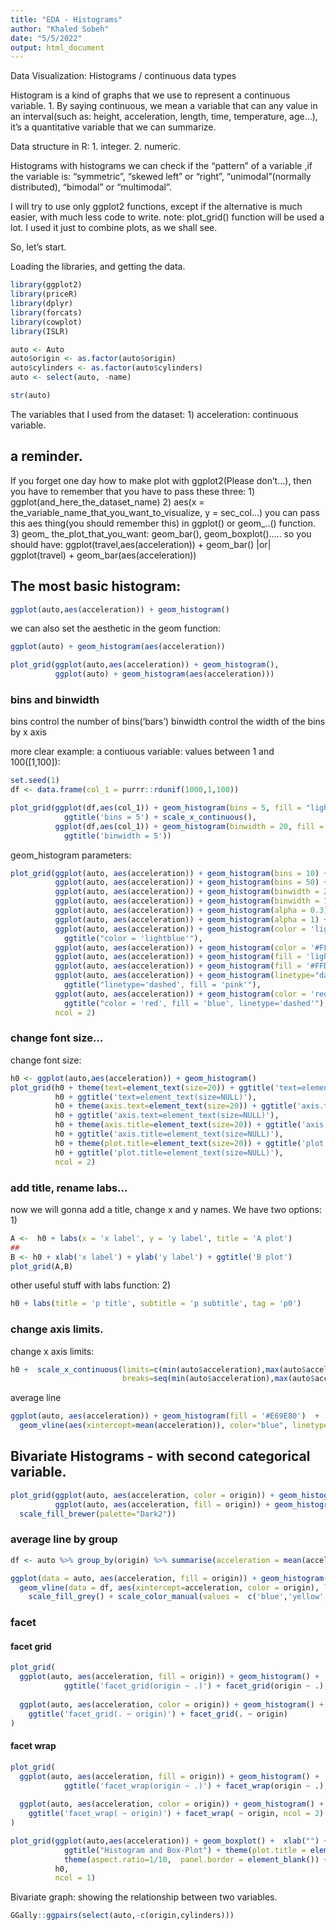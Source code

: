```yaml
---
title: "EDA - Histograms"
author: "Khaled Sobeh"
date: "5/5/2022"
output: html_document
---
```


Data Visualization: Histograms / continuous data types 


Histogram is a kind of graphs that we use to represent a continuous variable.
1. By saying continuous, we mean a variable that can any value in an interval(such as: height, acceleration, length, time, temperature, age...), it's a quantitative variable that we can summarize.

Data structure in R: 
1. integer.
2. numeric.

Histograms
with histograms we can check if the "pattern" of a variable ,if the variable is: "symmetric", "skewed left" or "right", "unimodal"(normally distributed), "bimodal" or "multimodal". 


I will try to use only ggplot2 functions, except if the alternative is much easier, with much less code to write. 
note: plot_grid() function will be used a lot. I used it just to combine plots, as we shall see.

So, let's start.

Loading the libraries, and getting the data.
```r
library(ggplot2)
library(priceR)
library(dplyr)
library(forcats)
library(cowplot)
library(ISLR)
```

```r
auto <- Auto
auto$origin <- as.factor(auto$origin)
auto$cylinders <- as.factor(auto$cylinders)
auto <- select(auto, -name)
```
```r
str(auto)
```

The variables that I used from the dataset:
1) acceleration: continuous variable.

## a reminder.
If you forget one day how to make plot with ggplot2(Please don't...), then you have to remember that you have to pass these three:
1) ggplot(and_here_the_dataset_name)
2) aes(x = the_variable_name_that_you_want_to_visualize, y = sec_col...)
you can pass this aes thing(you should remember this) in ggplot() or geom_..() function.
3) geom_ the_plot_that_you_want: geom_bar(), geom_boxplot().....
so you should have:
ggplot(travel,aes(acceleration)) + geom_bar() |or| ggplot(travel) + geom_bar(aes(acceleration))




## The most basic histogram:
```r
ggplot(auto,aes(acceleration)) + geom_histogram()
```

we can also set the aesthetic in the geom function:
```r
ggplot(auto) + geom_histogram(aes(acceleration))
```

```r
plot_grid(ggplot(auto,aes(acceleration)) + geom_histogram(),
          ggplot(auto) + geom_histogram(aes(acceleration)))
```


### bins and binwidth
bins control the number of bins('bars')
binwidth control the width of the bins by x axis

more clear example: a contiuous variable: values between 1 and 100([1,100]):
```r
set.seed(1)
df <- data.frame(col_1 = purrr::rdunif(1000,1,100))
```

```r
plot_grid(ggplot(df,aes(col_1)) + geom_histogram(bins = 5, fill = "lightblue", colour = "black") +
            ggtitle('bins = 5') + scale_x_continuous(),
          ggplot(df,aes(col_1)) + geom_histogram(binwidth = 20, fill = "lightblue", colour = "black") +
            ggtitle('binwidth = 5'))
```


geom_histogram parameters:
```r

plot_grid(ggplot(auto, aes(acceleration)) + geom_histogram(bins = 10) + ggtitle("bins = 10"),
          ggplot(auto, aes(acceleration)) + geom_histogram(bins = 50) + ggtitle("bins = 50"),
          ggplot(auto, aes(acceleration)) + geom_histogram(binwidth = 2) + ggtitle("binwidth = 2"),
          ggplot(auto, aes(acceleration)) + geom_histogram(binwidth = 7) + ggtitle("binwidth = 7"),
          ggplot(auto, aes(acceleration)) + geom_histogram(alpha = 0.3) + ggtitle("alpha = 0.3"),
          ggplot(auto, aes(acceleration)) + geom_histogram(alpha = 1) + ggtitle("alpha = 1"),
          ggplot(auto, aes(acceleration)) + geom_histogram(color = 'lightblue') + 
            ggtitle("color = 'lightblue'"),
          ggplot(auto, aes(acceleration)) + geom_histogram(color = '#FFDB6D') + ggtitle("color = #FFDB6D"),
          ggplot(auto, aes(acceleration)) + geom_histogram(fill = 'lightblue') + ggtitle("fill = 'lightblue'"),
          ggplot(auto, aes(acceleration)) + geom_histogram(fill = '#FFDB6D') + ggtitle("fill = #FFDB6D"),
          ggplot(auto, aes(acceleration)) + geom_histogram(linetype="dashed", fill = 'pink') +
            ggtitle("linetype='dashed', fill = 'pink'"),
          ggplot(auto, aes(acceleration)) + geom_histogram(color = 'red', fill = 'blue', linetype='dashed') +
            ggtitle("color = 'red', fill = 'blue', linetype='dashed'"),
          ncol = 2)
```


### change font size...
change font size:
```r
h0 <- ggplot(auto,aes(acceleration)) + geom_histogram()
plot_grid(h0 + theme(text=element_text(size=20)) + ggtitle('text=element_text(size=20)'),
          h0 + ggtitle('text=element_text(size=NULL)'),
          h0 + theme(axis.text=element_text(size=20)) + ggtitle('axis.text=element_text(size=20)'),
          h0 + ggtitle('axis.text=element_text(size=NULL)'),
          h0 + theme(axis.title=element_text(size=20)) + ggtitle('axis.title=element_text(size=20)'),
          h0 + ggtitle('axis.title=element_text(size=NULL)'),
          h0 + theme(plot.title=element_text(size=20)) + ggtitle('plot.title=element_text(size=20)'),
          h0 + ggtitle('plot.title=element_text(size=NULL)'),
          ncol = 2)
```


### add title, rename labs...
now we will gonna add a title, change x and y names. We have two options:
1)
```r
A <-  h0 + labs(x = 'x label', y = 'y label', title = 'A plot')
##
B <- h0 + xlab('x label') + ylab('y label') + ggtitle('B plot')
plot_grid(A,B)
```

other useful stuff with labs function:
2)
```r
h0 + labs(title = 'p title', subtitle = 'p subtitle', tag = 'p0')
```


### change axis limits.
change x axis limits:
```r
h0 +  scale_x_continuous(limits=c(min(auto$acceleration),max(auto$acceleration)), #future use: just change df$col
                         breaks=seq(min(auto$acceleration),max(auto$acceleration),1)) #you can change the by(100)
```


average line
```r
ggplot(auto, aes(acceleration)) + geom_histogram(fill = '#E69E80')  +
  geom_vline(aes(xintercept=mean(acceleration)), color="blue", linetype="dashed", size=1)
```


## Bivariate Histograms - with second categorical variable.
```r
plot_grid(ggplot(auto, aes(acceleration, color = origin)) + geom_histogram() + ggtitle('color'),
          ggplot(auto, aes(acceleration, fill = origin)) + geom_histogram() + ggtitle('fill') +
  scale_fill_brewer(palette="Dark2"))
```

### average line by group
```r
df <- auto %>% group_by(origin) %>% summarise(acceleration = mean(acceleration)) %>% as.data.frame()
```
```r
ggplot(data = auto, aes(acceleration, fill = origin)) + geom_histogram() + ggtitle('fill') +
  geom_vline(data = df, aes(xintercept=acceleration, color = origin), linetype="dashed", size=1) +
    scale_fill_grey() + scale_color_manual(values =  c('blue','yellow','green'))
```

### facet

#### facet grid
```r
plot_grid(
  ggplot(auto, aes(acceleration, fill = origin)) + geom_histogram() +
            ggtitle('facet_grid(origin ~ .)') + facet_grid(origin ~ .),
  
  ggplot(auto, aes(acceleration, color = origin)) + geom_histogram() + 
    ggtitle('facet_grid(. ~ origin)') + facet_grid(. ~ origin)
)
```

#### facet wrap
```r
plot_grid(
  ggplot(auto, aes(acceleration, fill = origin)) + geom_histogram() +
            ggtitle('facet_wrap(origin ~ .)') + facet_wrap(origin ~ .),
  
  ggplot(auto, aes(acceleration, color = origin)) + geom_histogram() + 
    ggtitle('facet_wrap( ~ origin)') + facet_wrap( ~ origin, ncol = 2)
)
```





```r
plot_grid(ggplot(auto,aes(acceleration)) + geom_boxplot() +  xlab("") +
            ggtitle("Histogram and Box-Plot") + theme(plot.title = element_text(hjust = 0.4)) +
            theme(aspect.ratio=1/10,  panel.border = element_blank()) + coord_fixed(),
          h0,
          ncol = 1)
```




Bivariate graph: showing the relationship between two variables.
```r
GGally::ggpairs(select(auto,-c(origin,cylinders)))
```




